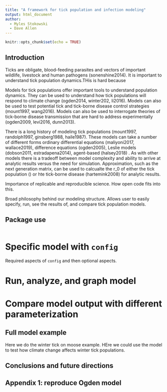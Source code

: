 ```yaml
---
title: "A framework for tick population and infection modeling"
output: html_document
author: 
  - Myles Stokowski
  - Dave Allen
---
```


```r
knitr::opts_chunk$set(echo = TRUE)
```

## Introduction

Ticks are obligate, blood-feeding parasites and vectors of important wildlife, livestock and human pathogens (sonenshine2014). It is important to understand tick population dynamics.THis is hard because 

Models for tick populations offer important tools to understand population dynamics. They can be used to understand how tick populations will respond to climate change (ogden2014, winter202, li2016). Models can also be used to test potential tick and tick-borne disease control strategies (mount1997, wang2016). Models can also be used to interrogate theories of tick-borne disease transmission that are hard to address experimentally (ogden2009, levi2016, dunn2013).

There is a long history of modeling tick populations (mount1997, randolph1997, ginsberg1988, haile1987). These models can take a number of different forms ordinary differential equations (maliyoni2017, wallace2019), difference equations (ogden2005), Leslie models (dobson2011, estradapena2014), agent-based (halsey2018) . As with other models there is a tradeoff between model complexity and ability to arrive at analytic results versus the need for simulation. Approximation, such as the next generation matrix, can be used to calcualte the r_0 of either the tick population () or hte tick-borne disease (hartemink2008) for analytic results.

Importance of replicable and reproducible science. How open code fits into this.

Broad philosophy behind our modeling structure. Allows user to easily specify, run, see the results of, and compare tick population models. 

## Package use

```r

```

# Specific model with `config`

Required aspects of `config` and then optional aspects. 

# Run, analyze, and graph model

# Compare model output with different parameterization

## Full model example

Here we do the winter tick on moose example. HEre we could use the model to test how climate change affects winter tick populations.

## Conclusions and future directions

## Appendix 1: reproduce Ogden model
